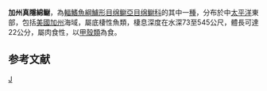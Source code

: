 {{Speciesbox 
| taxon = Eucryphycus californicus
| authority = [[Starks|Starks]] & [[Mann|Mann]], 1911
| image = California fish and game (20326947589).jpg
| status = NE
| status_system = IUCN3.1
| synonyms = *''Maynea californica''<br /><small>Starks & Mann, 1911</small>''
}}
'''加州真隱綿鳚'''，為[[輻鰭魚綱|輻鰭魚綱]][[鱸形目|鱸形目]][[绵鳚亞目|绵鳚亞目]][[绵鳚科|绵鳚科]]的其中一[[種|種]]，分布於中[[太平洋|太平洋]]東部，包括[[美國|美國]][[加州|加州]]海域，屬底棲性魚類，棲息深度在水深73至545公尺，體長可達22公分，屬肉食性，以[[甲殼類|甲殼類]]為食。

==参考文献==
{{reflist}}
{{Taxonbar}}

[[Category:真隱綿鳚属|J]]